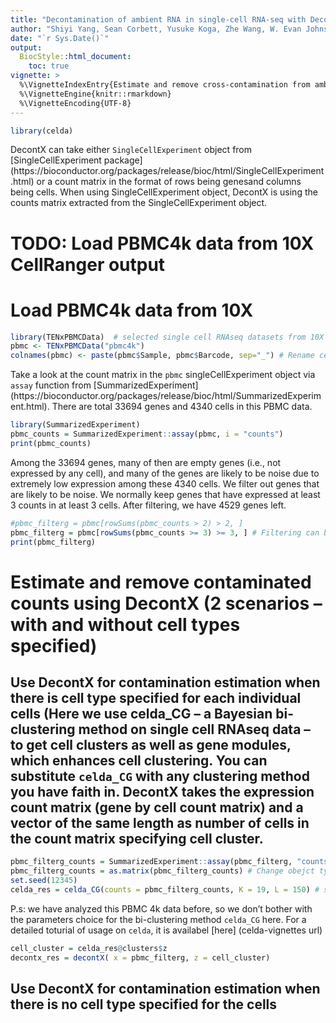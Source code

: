 ```yaml
---
title: "Decontamination of ambient RNA in single-cell RNA-seq with DecontX on 10X PBMC4k data" 
author: "Shiyi Yang, Sean Corbett, Yusuke Koga, Zhe Wang, W. Evan Johnson, Masanao Yajima, Joshua D. Campbell"
date: "`r Sys.Date()`"
output:
  BiocStyle::html_document:
    toc: true
vignette: >
  %\VignetteIndexEntry{Estimate and remove cross-contamination from ambient RNA for scRNA-seq data with DecontX}
  %\VignetteEngine{knitr::rmarkdown}
  %\VignetteEncoding{UTF-8}
---
```



```r
library(celda)
```

DecontX can take either `SingleCellExperiment` object from [SingleCellExperiment package] (https://bioconductor.org/packages/release/bioc/html/SingleCellExperiment.html) or a count matrix in the format of rows being genesand columns being cells. When using SingleCellExperiment object, DecontX is using the counts matrix extracted from the SingleCellExperiment object. 

# TODO: Load PBMC4k data from 10X CellRanger output
# Load PBMC4k data from 10X
```r
library(TENxPBMCData)  # selected single cell RNAseq datasets from 10X Genomics
pbmc <- TENxPBMCData("pbmc4k")
colnames(pbmc) <- paste(pbmc$Sample, pbmc$Barcode, sep="_") # Rename cells
```

Take a look at the count matrix in the `pbmc` singleCellExperiment object via `assay` function from [SummarizedExperiment] (https://bioconductor.org/packages/release/bioc/html/SummarizedExperiment.html). There are total 33694 genes and 4340 cells in this PBMC data.
```r
library(SummarizedExperiment)
pbmc_counts = SummarizedExperiment::assay(pbmc, i = "counts")
print(pbmc_counts)
```

Among the 33694 genes, many of then are empty genes (i.e., not expressed by any cell), and many of the genes are likely to be noise due to extremely low expression among these 4340 cells.
We filter out genes that are likely to be noise. We normally keep genes that have expressed at least 3 counts in at least 3 cells.
After filtering, we have 4529 genes left.
```r
#pbmc_filterg = pbmc[rowSums(pbmc_counts > 2) > 2, ] 
pbmc_filterg = pbmc[rowSums(pbmc_counts >= 3) >= 3, ] # Filtering can be applied directly on SingleCellExperiment object 
print(pbmc_filterg)
```



# Estimate and remove contaminated counts using DecontX (2 scenarios -- with and without cell types specified)
## Use DecontX for contamination estimation when there is cell type specified for each individual cells (Here we use celda_CG -- a Bayesian bi-clustering method on single cell RNAseq data -- to get cell clusters as well as gene modules, which enhances cell clustering. You can substitute `celda_CG` with any clustering method you have faith in. DecontX takes the expression count matrix (gene by cell count matrix) and a vector of the same length as number of cells in the count matrix specifying cell cluster. 
```r
pbmc_filterg_counts = SummarizedExperiment::assay(pbmc_filterg, "counts")
pbmc_filterg_counts = as.matrix(pbmc_filterg_counts) # Change obejct type as basic matrix to pass into celda::celda_CG
set.seed(12345)
celda_res = celda_CG(counts = pbmc_filterg_counts, K = 19, L = 150) # specify number of cell clusters being K=19, number of gnee modules being L=150
```
P.s: we have analyzed this PBMC 4k data before, so we don't bother with the parameters choice for the bi-clustering method `celda_CG` here. For a detailed toturial of usage on `celda`, it is availabel [here] (celda-vignettes url) 

```r
cell_cluster = celda_res@clusters$z 
decontx_res = decontX( x = pbmc_filterg, z = cell_cluster) 
```



## Use DecontX for contamination estimation when there is no cell type specified for the cells
